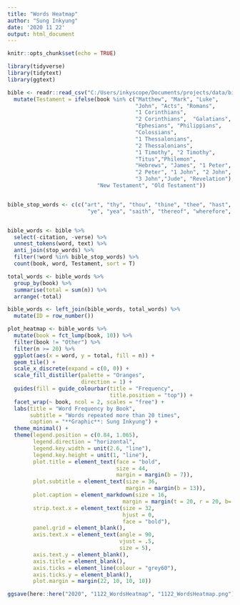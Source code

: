 ```yaml
---
title: "Words Heatmap"
author: "Sung Inkyung"
date: '2020 11 22'
output: html_document
---
```


```r
knitr::opts_chunk$set(echo = TRUE)
```

```r
library(tidyverse)
library(tidytext)
library(ggtext)
```


```r
bible <- readr::read_csv("C:/Users/inkyscope/Documents/projects/data/bible_kjv_new.csv") %>% 
  mutate(Testament = ifelse(book %in% c("Matthew", "Mark", "Luke",
                                        "John", "Acts", "Romans", 
                                        "1 Corinthians", 
                                        "2 Corinthians",  "Galatians",
                                        "Ephesians", "Philippians",
                                        "Colossians", 
                                        "1 Thessalonians",
                                        "2 Thessalonians", 
                                        "1 Timothy", "2 Timothy",
                                        "Titus","Philemon",
                                        "Hebrews", "James", "1 Peter",
                                        "2 Peter", "1 John", "2 John",
                                        "3 John","Jude", "Revelation"), 
                            "New Testament", "Old Testament"))


bible_stop_words <- c(c("art", "thy", "thou", "thine", "thee", "hast", "hath","shalt",
                         "ye", "yea", "saith", "thereof", "wherefore", "lo", "aaron", "aaron's", "aaronites", "abarim"))


bible_words <- bible %>% 
  select(-citation, -verse) %>% 
  unnest_tokens(word, text) %>% 
  anti_join(stop_words) %>% 
  filter(!word %in% bible_stop_words) %>% 
  count(book, word, Testament, sort = T)

total_words <- bible_words %>% 
  group_by(book) %>% 
  summarise(total = sum(n)) %>% 
  arrange(-total)

bible_words <- left_join(bible_words, total_words) %>% 
  mutate(ID = row_number()) 
```


```r
plot_heatmap <- bible_words %>% 
  mutate(book = fct_lump(book, 10)) %>% 
  filter(book != "Other") %>% 
  filter(n >= 20) %>% 
  ggplot(aes(x = word, y = total, fill = n)) +
  geom_tile() +
  scale_x_discrete(expand = c(0, 0)) +
  scale_fill_distiller(palette = "Oranges", 
                       direction = 1) +
  guides(fill = guide_colourbar(title = "Frequency",
                                title.position = "top")) +
  facet_wrap(~ book, ncol = 2, scales = "free") +
  labs(title = "Word Frequency by Book",
       subtitle = "Words repeated more than 20 times",
       caption = "**Graphic**: Sung Inkyung") +
  theme_minimal() +
  theme(legend.position = c(0.84, 1.065), 
        legend.direction = "horizontal",
        legend.key.width = unit(2.6, "line"),
        legend.key.height = unit(1, "line"),
        plot.title = element_text(face = "bold", 
                                  size = 44, 
                                  margin = margin(b = 7)),
        plot.subtitle = element_text(size = 36,
                                     margin = margin(b = 13)),
        plot.caption = element_markdown(size = 16,
                                    margin = margin(t = 20, r = 20, b= 20)),
        strip.text.x = element_text(size = 32, 
                                    hjust = 0, 
                                    face = "bold"),
        panel.grid = element_blank(),
        axis.text.x = element_text(angle = 90, 
                                   vjust = .5, 
                                   size = 5),
        axis.text.y = element_blank(),
        axis.title = element_blank(),
        axis.ticks = element_line(colour = "grey60"),
        axis.ticks.y = element_blank(),
        plot.margin = margin(22, 10, 10, 10))

ggsave(here::here("2020", "1122_WordsHeatmap", "1122_WordsHeatmap.png"), width = 32, height = 20, units = "cm")
        
```

